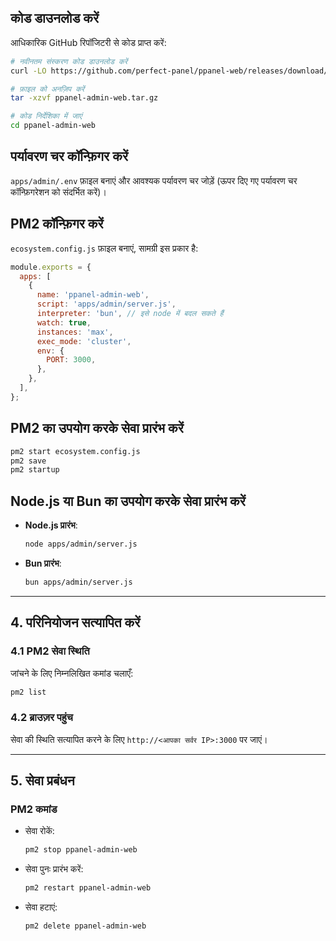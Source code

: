 ## कोड डाउनलोड करें

आधिकारिक GitHub रिपॉजिटरी से कोड प्राप्त करें:

```bash
# नवीनतम संस्करण कोड डाउनलोड करें
curl -LO https://github.com/perfect-panel/ppanel-web/releases/download/v1.0.0/ppanel-admin-web.tar.gz

# फ़ाइल को अनज़िप करें
tar -xzvf ppanel-admin-web.tar.gz

# कोड निर्देशिका में जाएं
cd ppanel-admin-web
```

## पर्यावरण चर कॉन्फ़िगर करें

`apps/admin/.env` फ़ाइल बनाएं और आवश्यक पर्यावरण चर जोड़ें (ऊपर दिए गए पर्यावरण चर कॉन्फ़िगरेशन को संदर्भित करें)।

## PM2 कॉन्फ़िगर करें

`ecosystem.config.js` फ़ाइल बनाएं, सामग्री इस प्रकार है:

```javascript
module.exports = {
  apps: [
    {
      name: 'ppanel-admin-web',
      script: 'apps/admin/server.js',
      interpreter: 'bun', // इसे node में बदल सकते हैं
      watch: true,
      instances: 'max',
      exec_mode: 'cluster',
      env: {
        PORT: 3000,
      },
    },
  ],
};
```

## PM2 का उपयोग करके सेवा प्रारंभ करें

```bash
pm2 start ecosystem.config.js
pm2 save
pm2 startup
```

## Node.js या Bun का उपयोग करके सेवा प्रारंभ करें

- **Node.js प्रारंभ**:

  ```bash
  node apps/admin/server.js
  ```

- **Bun प्रारंभ**:

  ```bash
  bun apps/admin/server.js
  ```

---

## **4. परिनियोजन सत्यापित करें**

### **4.1 PM2 सेवा स्थिति**

जांचने के लिए निम्नलिखित कमांड चलाएँ:

```bash
pm2 list
```

### **4.2 ब्राउज़र पहुंच**

सेवा की स्थिति सत्यापित करने के लिए `http://<आपका सर्वर IP>:3000` पर जाएं।

---

## **5. सेवा प्रबंधन**

### **PM2 कमांड**

- सेवा रोकें:

  ```bash
  pm2 stop ppanel-admin-web
  ```

- सेवा पुनः प्रारंभ करें:

  ```bash
  pm2 restart ppanel-admin-web
  ```

- सेवा हटाएं:

  ```bash
  pm2 delete ppanel-admin-web
  ```


<Giscus />
